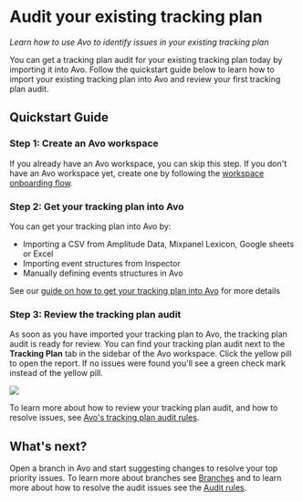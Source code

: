 # Audit your existing tracking plan

_Learn how to use Avo to identify issues in your existing tracking plan_

You can get a tracking plan audit for your existing tracking plan today by importing it into Avo. Follow the quickstart guide below to learn how to import your existing tracking plan into Avo and review your first tracking plan audit.

## Quickstart Guide

### Step 1: Create an Avo workspace

If you already have an Avo workspace, you can skip this step. If you don't have an Avo workspace yet, create one by following the [workspace onboarding flow](https://avo.app/onboarding).

### Step 2: Get your tracking plan into Avo

You can get your tracking plan into Avo by:
- Importing a CSV from Amplitude Data, Mixpanel Lexicon, Google sheets or Excel
- Importing event structures from Inspector
- Manually defining events structures in Avo

See our [guide on how to get your tracking plan into Avo](/docs/audit/get-tracking-plan-into-avo) for more details


### Step 3: Review the tracking plan audit

As soon as you have imported your tracking plan to Avo, the tracking plan audit is ready for review. You can find your tracking plan audit next to the **Tracking Plan** tab in the sidebar of the Avo workspace. Click the yellow pill to open the report. If no issues were found you'll see a green check mark instead of the yellow pill.

![](/images/audit/audit.png)

To learn more about how to review your tracking plan audit, and how to resolve issues, see [Avo's tracking plan audit rules](/audit/rules).

## What's next?

Open a branch in Avo and start suggesting changes to resolve your top priority issues. To learn more about branches see [Branches](/data-design/branches) and to learn more about how to resolve the audit issues see the [Audit rules](/audit/rules).
